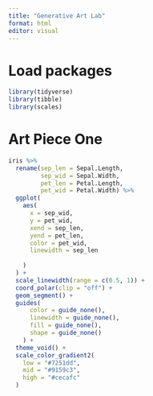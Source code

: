 ```yaml
---
title: "Generative Art Lab"
format: html
editor: visual
---
```


# Load packages

```r
library(tidyverse)
library(tibble)
library(scales)
```

# Art Piece One

```r
iris %>% 
  rename(sep_len = Sepal.Length,
         sep_wid = Sepal.Width,
         pet_len = Petal.Length,
         pet_wid = Petal.Width) %>% 
  ggplot(
    aes(
      x = sep_wid,
      y = pet_wid,
      xend = sep_len,
      yend = pet_len,
      color = pet_wid,
      linewidth = sep_len
      
    )
  ) +
  scale_linewidth(range = c(0.5, 1)) +
  coord_polar(clip = "off") +
  geom_segment() +
  guides(
      color = guide_none(),
      linewidth = guide_none(),
      fill = guide_none(),
      shape = guide_none()
    ) +
  theme_void() +
  scale_color_gradient2(
    low = "#7251dd",
    mid = "#9159c3",
    high = "#cecafc"
  ) 
```


